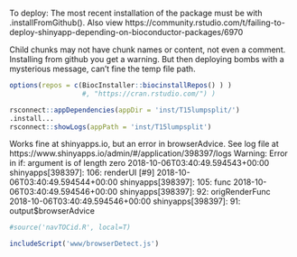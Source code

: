 
 To deploy:
 The most recent installation of the package must be with .installFromGithub().
 Also view https://community.rstudio.com/t/failing-to-deploy-shinyapp-depending-on-bioconductor-packages/6970

Child chunks may not have chunk names or content, not even a comment.
Installing from github you get a warning.
But then deploying bombs with a mysterious message, can't fine the temp file path.

```r
options(repos = c(BiocInstaller::biocinstallRepos() ) )
                  #, "https://cran.rstudio.com/") )

rsconnect::appDependencies(appDir = 'inst/T15lumpsplit/')
.install...
rsconnect::showLogs(appPath = 'inst/T15lumpsplit')

```

Works fine at shinyapps.io, but an error in browserAdvice.
See log file at https://www.shinyapps.io/admin/#/application/398397/logs 
Warning: Error in if: argument is of length zero
2018-10-06T03:40:49.594543+00:00 shinyapps[398397]:   106: renderUI [<text>#9]
2018-10-06T03:40:49.594544+00:00 shinyapps[398397]:   105: func
2018-10-06T03:40:49.594546+00:00 shinyapps[398397]:    92: origRenderFunc
2018-10-06T03:40:49.594546+00:00 shinyapps[398397]:    91: output$browserAdvice


```r
#source('navTOCid.R', local=T)
```

```r
includeScript('www/browserDetect.js')
```

